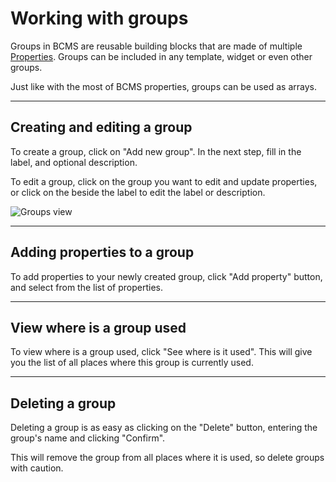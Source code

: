 
# Working with groups

Groups in BCMS are reusable building blocks that are made of multiple [Properties](/inside-bcms/properties). Groups can be included in any template, widget or even other groups.

<Note>
  Just like with the most of BCMS properties, groups can be used as arrays.
</Note>

---

## Creating and editing a group

To create a group, click on "Add new group". In the next step, fill in the label, and optional description.

To edit a group, click on the group you want to edit and update properties, or click on the <Pen /> beside the label to edit the label or description.

<Image
  src={groupsMain}
  alt="Groups view"
  className="h-auto w-full"
  unoptimized
/>

---

## Adding properties to a group

To add properties to your newly created group, click "Add property" button, and select from the list of properties.

---

## View where is a group used

To view where is a group used, click "See where is it used". This will give you the list of all places where this group is currently used.

---

## Deleting a group

Deleting a group is as easy as clicking on the "Delete" button, entering the group's name and clicking "Confirm".

<Note>
  This will remove the group from all places where it is used, so delete groups
  with caution.
</Note>
